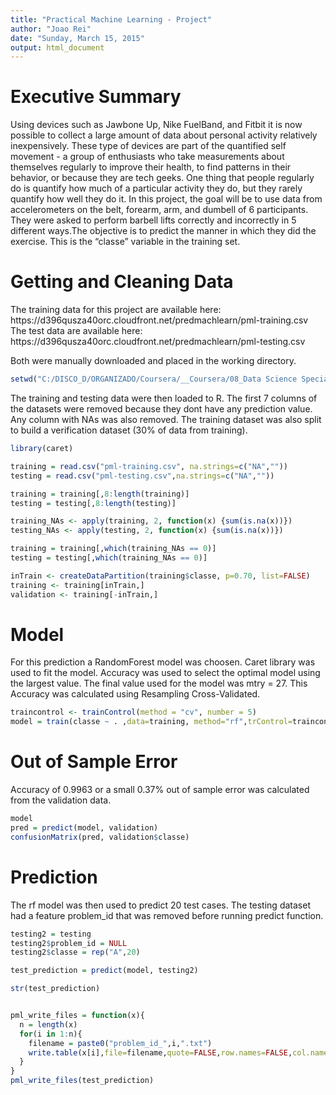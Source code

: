```yaml
---
title: "Practical Machine Learning - Project"
author: "Joao Rei"
date: "Sunday, March 15, 2015"
output: html_document
---
```


# Executive Summary

Using devices such as Jawbone Up, Nike FuelBand, and Fitbit it is now possible to collect a large amount of data about personal activity relatively inexpensively. These type of devices are part of the quantified self movement - a group of enthusiasts who take measurements about themselves regularly to improve their health, to find patterns in their behavior, or because they are tech geeks. One thing that people regularly do is quantify how much of a particular activity they do, but they rarely quantify how well they do it. 
In this project, the goal will be to use data from accelerometers on the belt, forearm, arm, and dumbell of 6 participants. They were asked to perform barbell lifts correctly and incorrectly in 5 different ways.The objective is to predict the manner in which they did the exercise. This is the "classe" variable in the training set.


# Getting and Cleaning Data

The training data for this project are available here: 
https://d396qusza40orc.cloudfront.net/predmachlearn/pml-training.csv
The test data are available here: 
https://d396qusza40orc.cloudfront.net/predmachlearn/pml-testing.csv

Both were manually downloaded and placed in the working directory.


```r
setwd("C:/DISCO_D/ORGANIZADO/Coursera/__Coursera/08_Data Science Specialization/08_Practical Machine Learning/PROJECT")

```

The training and testing data were then loaded to R. The first 7 columns of the datasets were removed because they dont have any prediction value.
Any column with NAs was also removed.
The training dataset was also split to build a verification dataset (30% of data from training).


```r
library(caret)

training = read.csv("pml-training.csv", na.strings=c("NA",""))
testing = read.csv("pml-testing.csv",na.strings=c("NA",""))

training = training[,8:length(training)]
testing = testing[,8:length(testing)]

training_NAs <- apply(training, 2, function(x) {sum(is.na(x))})
testing_NAs <- apply(testing, 2, function(x) {sum(is.na(x))})

training = training[,which(training_NAs == 0)]
testing = testing[,which(training_NAs == 0)]

inTrain <- createDataPartition(training$classe, p=0.70, list=FALSE)
training <- training[inTrain,]
validation <- training[-inTrain,]

```


# Model

For this prediction a RandomForest model was choosen. Caret library was used to fit the model. Accuracy was used to select the optimal model using  the largest value.
The final value used for the model was mtry = 27.
This Accuracy was calculated using Resampling Cross-Validated.


```r

traincontrol <- trainControl(method = "cv", number = 5)
model = train(classe ~ . ,data=training, method="rf",trControl=traincontrol)

```

# Out of Sample Error

Accuracy of 0.9963 or a small 0.37% out of sample error was calculated from the validation data.


```r
model
pred = predict(model, validation)
confusionMatrix(pred, validation$classe)

```


# Prediction

The rf model was then used to predict 20 test cases.
The testing dataset had a feature problem_id that was removed before running predict function.

```r

testing2 = testing
testing2$problem_id = NULL
testing2$classe = rep("A",20)

test_prediction = predict(model, testing2)

str(test_prediction)


pml_write_files = function(x){
  n = length(x)
  for(i in 1:n){
    filename = paste0("problem_id_",i,".txt")
    write.table(x[i],file=filename,quote=FALSE,row.names=FALSE,col.names=FALSE)
  }
}
pml_write_files(test_prediction)


```


